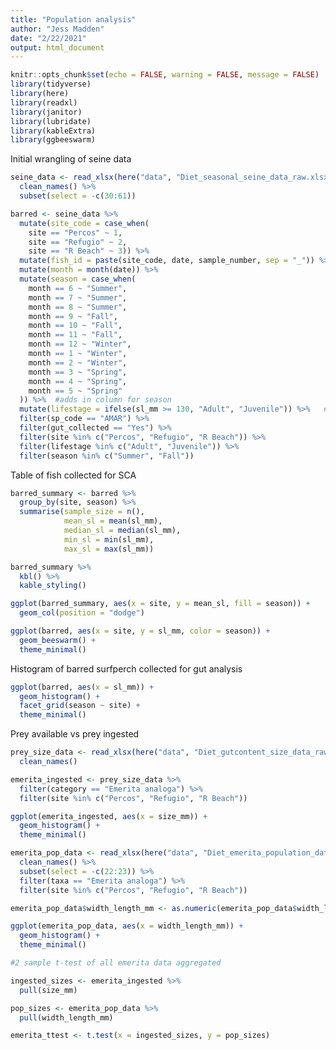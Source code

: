 ```yaml
---
title: "Population analysis"
author: "Jess Madden"
date: "2/22/2021"
output: html_document
---
```


```r
knitr::opts_chunk$set(echo = FALSE, warning = FALSE, message = FALSE)
library(tidyverse)
library(here)
library(readxl)
library(janitor)
library(lubridate)
library(kableExtra)
library(ggbeeswarm)
```

Initial wrangling of seine data

```r
seine_data <- read_xlsx(here("data", "Diet_seasonal_seine_data_raw.xlsx")) %>% 
  clean_names() %>% 
  subset(select = -c(30:61))

barred <- seine_data %>% 
  mutate(site_code = case_when(
    site == "Percos" ~ 1, 
    site == "Refugio" ~ 2, 
    site == "R Beach" ~ 3)) %>% 
  mutate(fish_id = paste(site_code, date, sample_number, sep = "_")) %>%  #Create unique fish id code in each data set
  mutate(month = month(date)) %>% 
  mutate(season = case_when(
    month == 6 ~ "Summer", 
    month == 7 ~ "Summer", 
    month == 8 ~ "Summer", 
    month == 9 ~ "Fall", 
    month == 10 ~ "Fall", 
    month == 11 ~ "Fall", 
    month == 12 ~ "Winter", 
    month == 1 ~ "Winter", 
    month == 2 ~ "Winter", 
    month == 3 ~ "Spring",
    month == 4 ~ "Spring",
    month == 5 ~ "Spring"
  )) %>%  #adds in column for season
  mutate(lifestage = ifelse(sl_mm >= 130, "Adult", "Juvenile")) %>%   #Adds column for life stage contingent on standard length
  filter(sp_code == "AMAR") %>% 
  filter(gut_collected == "Yes") %>% 
  filter(site %in% c("Percos", "Refugio", "R Beach")) %>% 
  filter(lifestage %in% c("Adult", "Juvenile")) %>% 
  filter(season %in% c("Summer", "Fall"))
```

Table of fish collected for SCA

```r
barred_summary <- barred %>% 
  group_by(site, season) %>% 
  summarise(sample_size = n(), 
            mean_sl = mean(sl_mm), 
            median_sl = median(sl_mm), 
            min_sl = min(sl_mm), 
            max_sl = max(sl_mm))

barred_summary %>% 
  kbl() %>% 
  kable_styling()

ggplot(barred_summary, aes(x = site, y = mean_sl, fill = season)) +
  geom_col(position = "dodge")

ggplot(barred, aes(x = site, y = sl_mm, color = season)) +
  geom_beeswarm() +
  theme_minimal()
```

Histogram of barred surfperch collected for gut analysis

```r
ggplot(barred, aes(x = sl_mm)) +
  geom_histogram() +
  facet_grid(season ~ site) +
  theme_minimal()
```


Prey available vs prey ingested

```r
prey_size_data <- read_xlsx(here("data", "Diet_gutcontent_size_data_raw.xlsx")) %>% 
  clean_names()

emerita_ingested <- prey_size_data %>% 
  filter(category == "Emerita analoga") %>% 
  filter(site %in% c("Percos", "Refugio", "R Beach"))

ggplot(emerita_ingested, aes(x = size_mm)) +
  geom_histogram() +
  theme_minimal()
```

```r
emerita_pop_data <- read_xlsx(here("data", "Diet_emerita_population_data_raw.xlsx")) %>% 
  clean_names() %>% 
  subset(select = -c(22:23)) %>%
  filter(taxa == "Emerita analoga") %>%   
  filter(site %in% c("Percos", "Refugio", "R Beach"))

emerita_pop_data$width_length_mm <- as.numeric(emerita_pop_data$width_length_mm)

ggplot(emerita_pop_data, aes(x = width_length_mm)) +
  geom_histogram() +
  theme_minimal()
```

```r
#2 sample t-test of all emerita data aggregated

ingested_sizes <- emerita_ingested %>% 
  pull(size_mm)

pop_sizes <- emerita_pop_data %>% 
  pull(width_length_mm)

emerita_ttest <- t.test(x = ingested_sizes, y = pop_sizes)
```

